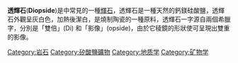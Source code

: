 {{Expand|time=2017-03-02T06:28:05+00:00}}
{{Infobox mineral
| name        = 透輝石
| category    = 單鍊狀[[矽酸鹽|矽酸鹽]]
| boxwidth    = 
| boxbgcolor  = 
| image       = Diopside Aoste.jpg
| imagesize   = 
| caption     = 透輝石 - [[義大利|義大利]]產於[[瓦莱达奥斯塔大区|瓦莱达奥斯塔大区]][[卡蒂隆|卡蒂隆]]Bellecombe
| formula     = MgCaSi<sub>2</sub>O<sub>6</sub>
| strunz      = 9.DA.15
| dana        = 65.1.3a.1
| symmetry    = 單斜柱晶族<br>赫爾曼-摩根標記:2/m<br>空間群: B2/b
| unit cell   = a = 9.746 [[埃|Å]], b = 8.899 [[埃|Å]], c = 5.251 [[埃|Å]]<br/>β = 105.79°; Z = 4
| color       = 常見透明亮綠色至深綠色，偶而會有藍、白、褐、灰、無色
| habit       = 常見短稜柱狀，偶而粒狀、圓柱狀或塊狀
| system      = [[單斜晶系|單斜晶系]]
| twinning    = 常見於{100}和{001}
| cleavage    = {110}良好
| fracture    = 不規則/參差至貝狀
| tenacity    = 易脆
| mohs        = 5.5–6.5
| luster      = 玻璃光澤至黯淡光澤
| refractive  = n<sub>α</sub>= 1.663 - 1.699, n<sub>β</sub>= 1.671 - 1.705, n<sub>γ</sub>= 1.693 - 1.728
| opticalprop = Biaxial (+)
| birefringence = δ = 0.030
| pleochroism = 
| streak      = 白色
| gravity     = 3.278
| density     = 
| melt        = 1391 °C
| fusibility  = 
| diagnostic  = 
| solubility  = 
| diaphaneity = 半透明到不透明
| other       = 
| references  = <ref name=mindat>[http://www.mindat.org/min-1294.html Mindat.org]</ref>
}}

'''透輝石'''('''Diopside''')是中常見的一種[[輝石|輝石]]，透輝石是一種天然的鈣鎂硅酸鹽，透輝石外觀呈灰白色，加熱後潔白，是燒制陶瓷的一種原料，透輝石一字源自兩個希臘字，分別是「雙倍」(Di) 和「影像」(opside)，由於它稜鏡的形狀使可呈現出雙重的影像。

[[Category:岩石|Category:岩石]]
[[Category:矽酸鹽礦物|Category:矽酸鹽礦物]]
[[Category:地质学|Category:地质学]]
[[Category:矿物学|Category:矿物学]]
